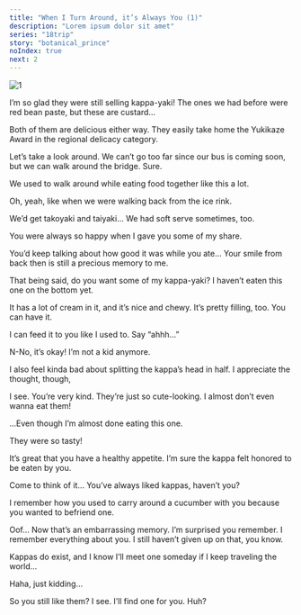 ```yaml
---
title: "When I Turn Around, it’s Always You (1)"
description: "Lorem ipsum dolor sit amet"
series: "18trip"
story: "botanical_prince"
noIndex: true
next: 2
---
```



<Divider loc="Kamikochi - Taisho Pond Bridge" />

![1](1.jpg)

<Bubble mc>
I’m so glad they were still selling kappa-yaki!
</Bubble>

<Bubble character="Yukikaze">
The ones we had before were red bean paste, but these are custard…

Both of them are delicious either way. They easily take home the Yukikaze Award in the regional delicacy category.
</Bubble>

<Bubble mc>
Let’s take a look around. We can’t go too far since our bus is coming soon, but we can walk around the bridge.
</Bubble>

<Bubble character="Yukikaze">
Sure.

We used to walk around while eating food together like this a lot.
</Bubble>

<Bubble mc>
Oh, yeah, like when we were walking back from the ice rink.

We’d get takoyaki and taiyaki… We had soft serve sometimes, too.
</Bubble>

<Bubble character="Yukikaze">
You were always so happy when I gave you some of my share.

You’d keep talking about how good it was while you ate… Your smile from back then is still a precious memory to me.

That being said, do you want some of my kappa-yaki? I haven’t eaten this one on the bottom yet.

It has a lot of cream in it, and it’s nice and chewy. It’s pretty filling, too. You can have it.

I can feed it to you like I used to. Say “ahhh…”
</Bubble>

<Bubble mc>
N-No, it’s okay! I’m not a kid anymore.

I also feel kinda bad about splitting the kappa’s head in half. I appreciate the thought, though,
</Bubble>

<Bubble character="Yukikaze">
I see. You’re very kind.
</Bubble>

<Bubble mc>
They’re just so cute-looking. I almost don’t even wanna eat them!

…Even though I’m almost done eating this one.

They were so tasty!
</Bubble>

<Bubble character="Yukikaze">
It’s great that you have a healthy appetite. I’m sure the kappa felt honored to be eaten by you.

Come to think of it… You’ve always liked kappas, haven’t you?

I remember how you used to carry around a cucumber with you because you wanted to befriend one.
</Bubble>

<Bubble mc>
Oof… Now that’s an embarrassing memory. I’m surprised you remember.
</Bubble>

<Bubble character="Yukikaze">
I remember everything about you.
</Bubble>

<Bubble mc>
I still haven’t given up on that, you know.

Kappas do exist, and I know I’ll meet one someday if I keep traveling the world…

Haha, just kidding…
</Bubble>

<Bubble character="Yukikaze">
So you still like them? I see. I’ll find one for you.
</Bubble>

<Bubble mc>
Huh?
</Bubble>
